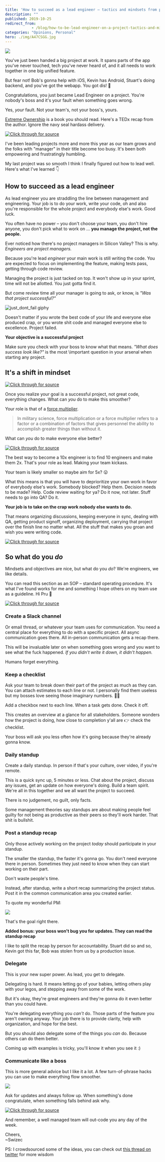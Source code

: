```yaml
---
title: 'How to succeed as a lead engineer – tactics and mindsets from practice'
description: ""
published: 2019-10-25
redirect_from: 
            - /blog/how-to-be-lead-engineer-on-a-project-tactics-and-mindsets-from-practice/swizec/9222
categories: "Opinions, Personal"
hero: ./img/A47CSGG.jpg
---
```

![](./img/A47CSGG.jpg)



You've just been handed a big project at work. It spans parts of the app you've never touched, tech you've never heard of, and it all needs to work together in one big unified feature.



But fear not! Bob's gonna help with iOS, Kevin has Android, Stuart's doing backend, and you've got the webapp. You got dis! 💪



Congratulations, you just became Lead Engineer on a project. You're nobody's boss and it's your fault when something goes wrong.



Yes, _your_ fault. Not your team's, not your boss's, yours.



[Extreme Ownership](https://echelonfront.com/extreme-ownership/) is a book you should read. Here's a TEDx recap from the author. Ignore the navy seal hardass delivery.





[![Click through for source](./img/techletter.app-screenshot-1572027740130.png)](https://www.youtube.com/watch?v=ljqra3BcqWM)





I've been leading projects more and more this year as our team grows and the folks with "manager" in their title become too busy. It's been both empowering and frustratingly humbling.



My last project was so smooth I think I finally figured out how to lead well. Here's what I've learned 👇



## How to succeed as a lead engineer



As lead engineer you are straddling the line between management and engineering. Your job is to do your work, write your code, oh and also you're responsible for the whole project and everybody else's work. Good luck.



You often have no power – you don't choose your team, you don't hire anyone, you don't pick what to work on ... **you manage the project, not the people.**



Ever noticed how there's no project managers in Silicon Valley? This is why. _Engineers are project managers._



Because you're lead _engineer_ your main work is still writing the code. You are expected to focus on implementing the feature, making tests pass, getting through code review.



Managing the project is just tacked on top. It won't show up in your sprint, time will not be allotted. You just gotta find it.



But come review time all your manager is going to ask, or know, is _"Was that project successful?"_



![just_dont_fail giphy](./img/media-8OSf1vXgE3M1h3dlOG-giphy-downsized-medium.gif)



Doesn't matter if you wrote the best code of your life and everyone else produced crap, or you wrote shit code and managed everyone else to excellence. Project failed.



**Your objective is a successful project**



Make sure you check with your boss to know what that means. _"What does success look like?"_ is the most \\important question in your arsenal when starting any project.



## It's a shift in mindset





[![Click through for source](./img/techletter.app-screenshot-1572027737150.png)](https://twitter.com/vranac/status/1187784205952045056)





Once you realize your goal is a successful project, not great code, everything changes. What can _you_ do to make this smoother?



Your role is that of a [force multiplier](https://en.wikipedia.org/wiki/Force_multiplication).



> In military science, force multiplication or a force multiplier refers to a factor or a combination of factors that gives personnel the ability to accomplish greater things than without it.



What can _you_ do to make everyone else better?





[![Click through for source](./img/techletter.app-screenshot-1572027737202.png)](https://twitter.com/Swizec/status/1177311199655915520)





The best way to become a 10x engineer is to find 10 engineers and make them 2x. That's your role as lead. Making your team kickass.



Your team is likely smaller so maybe aim for 5x? 😛



What this means is that you will have to deprioritize your own work in favor of everybody else's work. Somebody blocked? Help them. Decision needs to be made? Help. Code review waiting for ya? Do it now, not later. Stuff needs to go into QA? Do it.



**Your job is to take on the crap work nobody else wants to do.**



That means organizing discussions, keeping everyone in sync, dealing with QA, getting product signoff, organizing deployment, carrying that project over the finish line no matter what. All the stuff that makes you groan and wish you were writing code.





[![Click through for source](./img/techletter.app-screenshot-1572027737266.png)](https://twitter.com/Avodovnik/status/1187753343789289474)





## So what do you _do_



Mindsets and objectives are nice, but what do you _do_? We're engineers, we like details.



You can read this section as an SOP – standard operating procedure. It's what I've found works for me and something I hope others on my team use as a guideline. Hi Pru 👋





[![Click through for source](./img/techletter.app-screenshot-1572027737093.png)](https://twitter.com/mjsarfatti/status/1187751598610665478)





### Create a Slack channel



Or email thread, or whatever your team uses for communication. You need a central place for everything to do with a specific project. All async communication goes there. All in-person communication gets a recap there.



This will be invaluable later on when something goes wrong and you want to see what the fuck happened. _If you didn't write it down, it didn't happen._



Humans forget everything.



### Keep a checklist



Ask your team to break down their part of the project as much as they can. You can attach estimates to each line or not. I personally find them useless but my bosses love seeing those imaginary numbers. 🤷‍♀️



Add a checkbox next to each line. When a task gets done. Check it off.



This creates an overview at a glance for all stakeholders. Someone wonders how the project is doing, how close to completion y'all are 👉 check the checklist.



Your boss will ask you less often how it's going because they're already gonna know.



### Daily standup



Create a daily standup. In person if that's your culture, over video, if you're remote.



This is a quick sync up, 5 minutes or less. Chat about the project, discuss any issues, get an update on how everyone's doing. Build a team spirit. We're all in this together and we all want the project to succeed.



There is no judgement, no guilt, only facts.



Some management theories say standups are about making people feel guilty for not being as productive as their peers so they'll work harder. That shit is bullshit.



### Post a standup recap



Only those actively working on the project _today_ should participate in your standup.



The smaller the standup, the faster it's gonna go. You don't need everyone there in person. Sometimes they just need to know when they can start working on their part.



Don't waste people's time.



Instead, after standup, write a short recap summarizing the project status. Post it in the common communication area you created earlier.



To quote my wonderful PM:



![](./img/MPQs9B0.png)



That's the goal right there.



**Added bonus: your boss won't bug you for updates. They can read the standup recap**



I like to split the recap by person for accountability. Stuart did so and so, Kevin got this far, Bob was stolen from us by a production issue.



### Delegate



This is your new super power. As lead, you get to delegate.



Delegating is hard. It means letting go of your babies, letting others play with your legos, and stepping away from some of the work.



But it's okay, they're great engineers and they're gonna do it even better than you could have.



You're delegating everything you _can't_ do. Those parts of the feature you aren't owning anyway. Your job there is to provide clarity, help with organization, and hope for the best.



But you should also delegate some of the things you _can_ do. Because others can do them better.



Coming up with examples is tricky, you'll know it when you see it :)



### Communicate like a boss



This is more general advice but I like it a lot. A few turn-of-phrase hacks you can use to make everything flow smoother.



![](./img/0zIEH5X.png)



Ask for updates and always follow up. When something's done congratulate, when something falls behind ask why.





[![Click through for source](./img/techletter.app-screenshot-1572027737410.png)](https://twitter.com/cryptosledding/status/1187750296811909121)





And remember, a well managed team will out-code you any day of the week.



Cheers,  
~Swizec



PS: I crowdsourced some of the ideas, you can check out [this thread on twitter](https://twitter.com/Swizec/status/1187749487873183745) for more wisdom